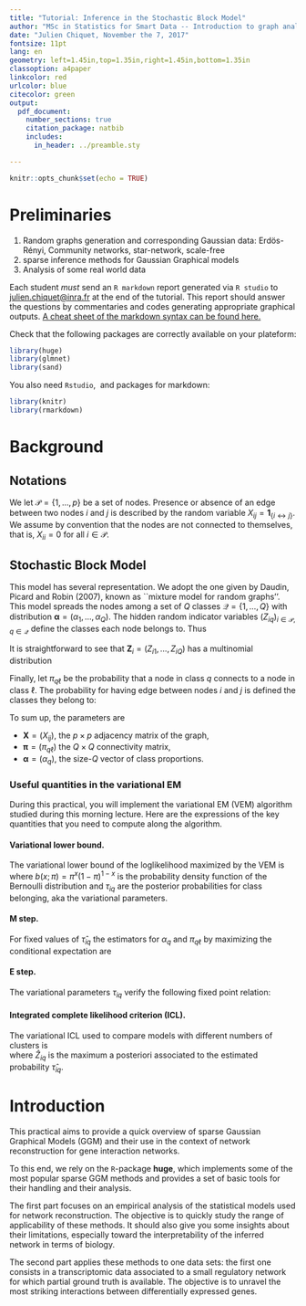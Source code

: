 ```yaml
---
title: "Tutorial: Inference in the Stochastic Block Model"
author: "MSc in Statistics for Smart Data -- Introduction to graph analysis and modeling"
date: "Julien Chiquet, November the 7, 2017"
fontsize: 11pt
lang: en
geometry: left=1.45in,top=1.35in,right=1.45in,bottom=1.35in
classoption: a4paper
linkcolor: red
urlcolor: blue
citecolor: green
output:
  pdf_document:
    number_sections: true
    citation_package: natbib
    includes:
      in_header: ../preamble.sty

---
```


```r
knitr::opts_chunk$set(echo = TRUE)
```

# Preliminaries {-}

\textsf{Goals.}

1. Random graphs generation and corresponding Gaussian data: Erdös-Rényi, Community networks, star-network, scale-free
2. sparse inference methods for Gaussian Graphical models
3. Analysis of some real world data

\textsf{Instructions.} Each student _must_ send an `R markdown` report generated via `R studio` to <julien.chiquet@inra.fr> at the end of the tutorial. This report should answer the questions by commentaries and codes generating appropriate graphical outputs. [A cheat sheet of the  markdown syntax can be found here.](https://github.com/adam-p/markdown-here/wiki/Markdown-Cheatsheet)

\textsf{Required packages.} Check that the following packages are correctly available on your plateform:
```r
library(huge)
library(glmnet)
library(sand)
```

You also need `Rstudio`, \LaTeX\ and packages for markdown: 

```r
library(knitr)
library(rmarkdown)
```

# Background

## Notations

We let  $\mathcal{P} =  \{1,\dots,p\}$ be  a set  of nodes. Presence  or absence  of an  edge  between two  nodes $i$  and $j$  is described by the random variable $X_{ij} = \mathbf{1}_{\{i \leftrightarrow j\}}$.
We  assume  by  convention  that   the  nodes  are  not  connected  to
themselves,  that is,  $X_{ii}=0$ for  all $i\in\mathcal{P}$.  

## Stochastic Block Model

This model  has several  representation. We  adopt the  one given by Daudin, Picard and Robin (2007), known as ``mixture model for random  graphs''. This  model spreads  the nodes  among a  set of  $Q$ classes $\mathcal{Q}=\{1,\dots,Q\}$ with  \emph{a priori} distribution ${\boldsymbol \alpha} = (\alpha_1,\dots,\alpha_Q)$.  The hidden random indicator   variables  $(Z_{iq})_{i\in\mathcal{P},   q\in\mathcal{Q}}$ define the classes each node belongs to. Thus
\begin{equation}
  \label{eq:prior_classes}
  \alpha_q  = \mathbb{P}(Z_{iq}  =  1) =  \mathbb{P}(i  \in q),  \quad
  \text{ such that} \sum_{q} \alpha_q = 1.
\end{equation}

It is straightforward to see that $\mathbf{Z}_i =  (Z_{i1}, \dots, Z_{iQ})$ has a multinomial distribution
\begin{equation}
  \label{eq:Zmulti}
  \mathbf{Z}_i \sim \mathcal{M}(1,\boldsymbol\alpha).
\end{equation}

Finally, let  $\pi_{q\ell}$ be the  probability that a node  in class $q$ connects to a node  in class $\ell$\footnote{Since the network is undirected,  the  matrix  $\mathbf{X}$  is  symmetric  and  so $\pi_{q\ell}  = \pi_{\ell  q}$.}. The  probability for  having edge between  nodes $i$  and $j$  is defined  \emph{conditionally on}  the classes they belong to:
\begin{equation}
  \label{eq:mixnet}
  X_{ij} |  \{i\in q, j\in\ell\}  \sim \mathcal{B}(\pi_{q\ell}), \quad i\neq j.
\end{equation}

To sum up, the parameters are

  - $\mathbf{X}=(X_{ij})$,  the  $p\times  p$  adjacency matrix of the graph,
  - ${\boldsymbol\pi} = (\pi_{q\ell})$ the $Q\times Q$ connectivity matrix, 
  - ${\boldsymbol \alpha} = (\alpha_q)$, the size-$Q$ vector of class proportions.

### Useful quantities in the variational EM

During this practical, you will implement the variational EM (VEM) algorithm studied during this morning lecture. Here are the expressions of the key quantities that you need to compute along the algorithm.

#### Variational lower bound.

The variational lower bound of the loglikelihood maximized by the VEM is
\begin{equation*}
  J(\boldsymbol\tau,\boldsymbol\pi,\boldsymbol\alpha) = \sum_{i,q} \tau_{iq} \log \alpha_q + \sum_{i<j,q,\ell}  \tau_{iq}  \tau_{j\ell} \log b(X_{ij} ; \pi_{q\ell}) - \sum_{i,q} \tau_{iq} \log(\tau_{iq}),
\end{equation*}
where $b(x;\pi) = \pi^x (1-\pi)^{1-x}$ is the probability density function of the Bernoulli distribution and $\tau_{iq}$ are the posterior probabilities for class belonging, aka the variational parameters.

#### M step.

For  fixed  values of  $\hat\tau_{iq}$ the  estimators    for   $\alpha_q$   and
$\pi_{q\ell}$ by  maximizing the  conditional expectation are 
\begin{equation}
\hat{\alpha}_q = \frac{1}{n}\sum_i \hat{\tau}_{iq} , \quad \hat\pi_{q\ell} = \frac{\sum_{i\neq j} \hat{\tau}_{iq}\hat{\tau}_{j\ell} X_{ij}}{\sum_{i\neq j} \hat{\tau}_{iq}\hat{\tau}_{j\ell}}. 
\end{equation}

#### E step.

The variational parameters $\tau_{iq}$ verify the following fixed point relation:
\begin{equation}
\hat{\tau}_{iq} \varpropto \alpha_q \prod_{j} \prod_{\ell} b(X_{ij}, \pi_{q\ell})^{\hat{\tau}_{j\ell}}
\end{equation}

#### Integrated complete likelihood criterion (ICL).

The variational ICL used to compare models with different numbers of clusters is
\begin{multline*}
  \mathrm{vICL}(Q) = \sum_{i,q} \hat{Z}_{iq} \log \hat{\alpha}_q + \sum_{i<j,q,\ell}  \hat{Z}_{iq}  \hat{Z}_{j\ell} b(X_{ij} ; \hat{\pi}_{q\ell}) 
  \\ - \frac{1}{2} \left(\frac{Q(Q+1)}{2} \log \frac{n(n-1)}{2} + (Q-1) \log (n) \right)
\end{multline*}    
where $\hat{Z}_{iq}$ is the maximum a posteriori associated to the estimated probability $\hat{\tau}_{iq}$.

# Introduction

This practical aims to provide a quick overview of sparse Gaussian Graphical Models (GGM) and their use in the context of network reconstruction for gene interaction networks.

To this end, we rely on the `R`-package **huge**, which implements some of the most popular sparse GGM methods and provides a set of basic tools for their handling and their analysis.

The first part focuses on an empirical analysis of the statistical models used for network reconstruction. The objective is to quickly study the range of applicability of these methods. It should also give you some insights about their limitations, especially toward the interpretability of the inferred network in terms of biology.

The second part applies these methods to one data sets: the first one consists in a transcriptomic data associated to a small regulatory network for which partial ground truth is available. The objective is to unravel the most striking interactions between differentially expressed genes.

